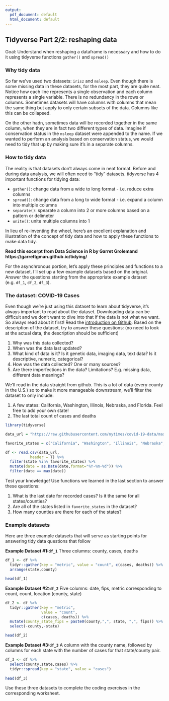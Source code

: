 ```yaml
---
output:
  pdf_document: default
  html_document: default
---
```

## Tidyverse Part 2/2: reshaping data

Goal: Understand when reshaping a dataframe is necessary and how to do it using tidyverse functions `gather()` and `spread()`


### Why tidy data

So far we've used two datasets: `irisz` and `msleep`. Even though there is some missing data in these datasets, for the most part, they are quite neat. Notice how each line represents a single observation and each column represents a single variable. There is no redundancy in the rows or columns. Sometimes datasets will have columns with columns that mean the same thing but apply to only certain subsets of the data. Columns like this can be collapsed.

On the other hadn, sometimes data will be recorded together in the same column, when they are in fact two different types of data. Imagine if conservation status in the `msleep` dataset were appended to the name. If we wanted to perform an analysis based on conservation status, we would need to tidy that up by making sure it's in a separate columns.


### How to tidy data

The reality is that datasets don't always come in neat format. Before and during data analysis, we will often need to "tidy" datasets. tidyverse has 4 important functions for tidying data:

- `gather()`: change data from a wide to long format - i.e. reduce extra columns
- `spread()`: change data from a long to wide format - i.e. expand a column into multiple columns
- `separate()`: spearate a column into 2 or more columns based on a pattern or delimeter
- `unite()`: unite multiple columns into 1


In lieu of re-inventing the wheel, here's an excellent explanation and illustration of the concept of tidy data and how to apply these functions to make data tidy.

**Read this excerpt from Data Science in R by Garret Grolemand https://garrettgman.github.io/tidying/**

For the asynchronous portion, let's apply these principles and functions to a new dataset. I'll set up a few example datasets based on the original. Answer the questions starting from the appropriate example dataset (e.g. `df_1`, `df_2`, `df_3`).

### The dataset: COVID-19 Cases

Even though we're just using this dataset to learn about tidyverse, it's always important to read about the dataset. Downloading data can be difficult and we don't want to dive into that if the data is not what we want. So always read about it first! Read the [introduction on Github](https://github.com/nytimes/covid-19-data). Based on the description of the dataset, try to answer these questions: (no need to look at the actual data, the description should be sufficient)

1. Why was this data collected? 
2. When was the data last updated?
3. What kind of data is it? Is it genetic data, imaging data, text data? Is it descriptive, numeric, categorical? 
4. How was the data collected? One or many sources? 
5. Are there imperfections in the data? Limitations? E.g. missing data, different data meanings?

We'll read in the data straight from github. This is a lot of data (every county in the U.S.) so to make it more manageable downstream, we'll filter the dataset to only include:

1. A few states: California, Washington, Illinois, Nebraska, and Florida. Feel free to add your own state!
2. The last total count of cases and deaths


```r

library(tidyverse)

```


```r

data_url = "https://raw.githubusercontent.com/nytimes/covid-19-data/master/us-counties.csv"

favorite_states = c("California", "Washington", "Illinois", "Nebraska",  "Florida")

df <- read.csv(data_url,
           header = T) %>%
  filter(state %in% favorite_states) %>%
  mutate(date = as.Date(date,format="%Y-%m-%d")) %>%
  filter(date == max(date))

```

Test your knowledge! Use functions we learned in the last section to answer these questions:

1. What is the last date for recorded cases? Is it the same for all states/counties?
2. Are all of the states listed in `favorite_states` in the dataset?
3. How many counties are there for each of the states?

### Example datasets

Here are three example datasets that will serve as starting points for answering tidy data questions that follow

**Example Dataset #1:`df_1`**
Three columns: county, cases, deaths

```r

df_1 <- df %>%
  tidyr::gather(key = "metric", value = "count", c(cases, deaths)) %>%
  arrange(state,county)

head(df_1)

```

**Example Dataset #2:`df_2`**
Five columns: date, fips, metric corresponding to count, count, location (county, state)

```r

df_2 <- df %>%
  tidyr::gather(key = "metric", 
                value = "count", 
                c(cases, deaths)) %>%
  mutate(county_state_fips = paste0(county,",", state, ",", fips)) %>%
  select(-county,-state)

head(df_2)

```

**Example Dataset #3:`df_3`**
A column with the county name, followed by columns for each state with the number of cases for that state/county pair.

```r

df_3 <- df %>%
  select(county,state,cases) %>%
  tidyr::spread(key = "state", value = "cases")
  
head(df_3)
```


Use these three datasets to complete the coding exercises in the corresponding worksheet.


